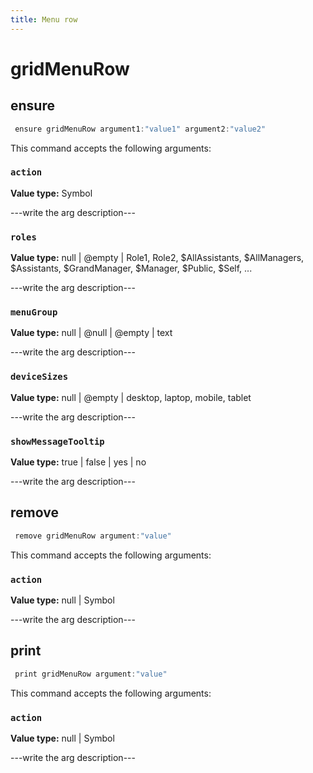 ```yaml
---
title: Menu row
---
```


# gridMenuRow

## ensure

```js filename="Terminal" copy
 ensure gridMenuRow argument1:"value1" argument2:"value2"
```

This command accepts the following arguments:

### `action`
**Value type:** Symbol

---write the arg description---

### `roles`
**Value type:** null | @empty | Role1, Role2, $AllAssistants, $AllManagers, $Assistants, $GrandManager, $Manager, $Public, $Self, ...

---write the arg description---

### `menuGroup`
**Value type:** null | @null | @empty | text

---write the arg description---

### `deviceSizes`
**Value type:** null | @empty | desktop, laptop, mobile, tablet

---write the arg description---

### `showMessageTooltip`
**Value type:** true | false | yes | no

---write the arg description---


## remove

```js filename="Terminal" copy
 remove gridMenuRow argument:"value"
```

This command accepts the following arguments:

### `action`
**Value type:** null | Symbol

---write the arg description---


## print

```js filename="Terminal" copy
 print gridMenuRow argument:"value"
```

This command accepts the following arguments:

### `action`
**Value type:** null | Symbol

---write the arg description---


